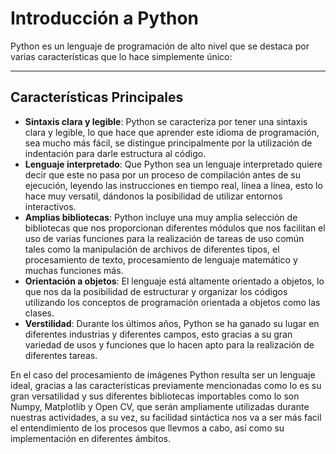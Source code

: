 # Introducción a Python

Python es un lenguaje de programación de alto nivel que se destaca por varias características que lo hace simplemente único:

---

## Características Principales

- **Sintaxis clara y legible**: Python se caracteriza por tener una sintaxis clara y legible, lo que hace que aprender este idioma de programación, sea mucho más fácil, se distingue principalmente por la utilización de indentación para darle estructura al código.
- **Lenguaje interpretado**: Que Python sea un lenguaje interpretado quiere decir que este no pasa por un proceso de compilación antes de su ejecución, leyendo las instrucciones en tiempo real, línea a línea, esto lo hace muy versatil, dándonos la posibilidad de utilizar entornos interactivos.
- **Amplias bibliotecas**: Python incluye una muy amplia selección de bibliotecas que nos proporcionan diferentes módulos que nos facilitan el uso de varias funciones para la realización de tareas de uso común tales como la manipulación de archivos de diferentes tipos, el procesamiento de texto, procesamiento de lenguaje matemático y muchas funciones más.
- **Orientación a objetos**: El lenguaje está altamente orientado a objetos, lo que nos da la posibilidad de estructurar y organizar los códigos utilizando los conceptos de programación orientada a objetos como las clases.
- **Verstilidad**: Durante los últimos años, Python se ha ganado su lugar en diferentes industrias y diferentes campos, esto gracias a su gran variedad de usos y funciones que lo hacen apto para la realización de diferentes tareas.

En el caso del procesamiento de imágenes Python resulta ser un lenguaje ideal, gracias a las características previamente mencionadas como lo es su gran versatilidad y sus diferentes bibliotecas importables como lo son Numpy, Matplotlib y Open CV, que serán ampliamente utilizadas durante nuestras actividades, a su vez, su facilidad sintáctica nos va a ser más facil el entendimiento de los procesos que llevmos a cabo, así como su implementación en diferentes ámbitos.

